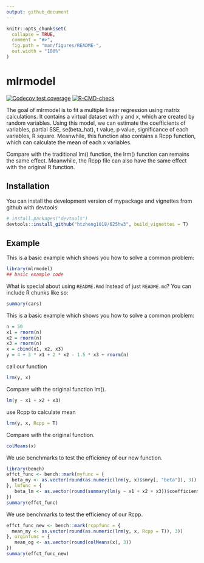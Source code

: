 ```yaml
---
output: github_document
---
```


<!-- README.md is generated from README.Rmd. Please edit that file -->

```r
knitr::opts_chunk$set(
  collapse = TRUE,
  comment = "#>",
  fig.path = "man/figures/README-",
  out.width = "100%"
)
```

# mlrmodel

<!-- badges: start -->
[![Codecov test coverage](https://codecov.io/gh/htzheng1018/625hw3/branch/main/graph/badge.svg)](https://app.codecov.io/gh/htzheng1018/625hw3?branch=main)
[![R-CMD-check](https://github.com/htzheng1018/625hw3/actions/workflows/R-CMD-check.yaml/badge.svg)](https://github.com/htzheng1018/625hw3/actions/workflows/R-CMD-check.yaml)
<!-- badges: end -->

The goal of mlrmodel is to fit a multiple linear regression using matrix calculations. It contains a virtual dataset with y and x, which are created by random variables. Using this model, we can estimate the coefficients of variables, partial SSE, se(beta_hat), t value, p value, significance of each variables, R square. Meanwhile, this function also contains a Rcpp function, which can calculate the mean of each x variables.

Compare with the traditional lm() function, the lrm() function can remains the same effect. Meanwhile, the Rcpp file can also have the same effect with the original R function.


## Installation

You can install the development version of mypackage and vignettes from github with devtools:

``` r
# install.packages("devtools")
devtools::install_github("htzheng1018/625hw3", build_vignettes = T)
```

## Example

This is a basic example which shows you how to solve a common problem:

```r
library(mlrmodel)
## basic example code
```

What is special about using `README.Rmd` instead of just `README.md`? You can include R chunks like so:

```r
summary(cars)
```

This is a basic example which shows you how to solve a common problem:
```r
n = 50
x1 = rnorm(n)
x2 = rnorm(n)
x3 = rnorm(n)
x = cbind(x1, x2, x3)
y = 4 + 3 * x1 + 2 * x2 - 1.5 * x3 + rnorm(n)
```

call our function
```r
lrm(y, x)
```

Compare with the original function lm().
```r
lm(y ~ x1 + x2 + x3)
```

use Rcpp to calculate mean
```r
lrm(y, x, Rcpp = T)
```

Compare with the original function.
```r
colMeans(x)
```

We use benchmarks to test the efficiency of our new function.
```r
library(bench)
effct_func <- bench::mark(myfunc = {
  beta_my <- as.vector(round(as.numeric(lrm(y, x)$smry[, "beta"]), 3))
}, lmfunc = {
   beta_lm <- as.vector(round(summary(lm(y ~ x1 + x2 + x3))$coefficients[, "Estimate"], 3))
})
summary(effct_func)
```

We use benchmarks to test the efficiency of our Rcpp.
```r
effct_func_new <- bench::mark(rcppfunc = {
  mean_my <- as.vector(round(as.numeric(lrm(y, x, Rcpp = T)), 3))
}, orginfunc = {
   mean_og <- as.vector(round(colMeans(x), 3))
})
summary(effct_func_new)
```

